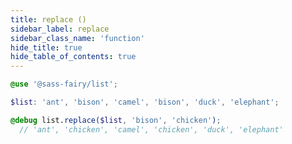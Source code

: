 ```yaml
---
title: replace ()
sidebar_label: replace
sidebar_class_name: 'function'
hide_title: true
hide_table_of_contents: true
---
```


<DocPage fieldName="replace" fieldType="function" spec={Spec} />

```scss
@use '@sass-fairy/list';

$list: 'ant', 'bison', 'camel', 'bison', 'duck', 'elephant';

@debug list.replace($list, 'bison', 'chicken');
  // 'ant', 'chicken', 'camel', 'chicken', 'duck', 'elephant'
```
